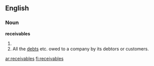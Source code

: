 ==English==
===Noun===
'''receivables'''
# {{plural of|receivable}}
# All the [[debt]]s etc. owed to a company by its debtors or customers.

{{anagrams:en/abceeeilrsv}}
[[ar:receivables]]
[[fi:receivables]]